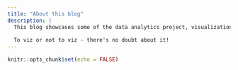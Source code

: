 ```yaml
---
title: "About this blog"
description: |
  This blog showcases some of the data analytics project, visualization makeover, and everything data by the author, Jason! 
  
  To viz or not to viz - there's no doubt about it! 
---
```


```r
knitr::opts_chunk$set(echo = FALSE)
```
